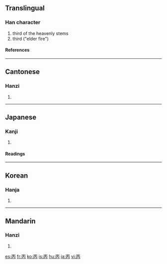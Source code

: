 ==Translingual==
===Han character===
{{Han char|rn=1|rad=一|as=04|sn=5|four=1022<sub>7</sub>|canj=一人月 (MOB)}}
# third of the heavenly stems
# third ("elder fire")
====References====
{{Han ref|kx=0078.020|dkj=00035|dj=0156.040|hdz=10016.030|uh=4E19|ud=19993|bh=A4FE|bd=42238}}
----
==Cantonese==
===Hanzi===
{{yue-hanzi|jyut=|y=bing2}}
# {{defn|Cantonese}}
----
==Japanese==
===Kanji===
{{ja-kanji|grade=|rs=一04}}
# {{defn|Japanese}}
====Readings====
{{ja-readings|on=[[へい]] (hei), [[ひょう]] (hyō)|kun=[[ひのえ]] (hinoe)}}
----
==Korean==
===Hanja===
{{ko-hanja|hangeul=병|rv=byeong|mr=pyŏng}}
# {{defn|Korean}}
----
==Mandarin==
===Hanzi===
{{cmn-hanzi|pin=[[bǐng]] (bing3)|wg=ping<sup>3</sup>}}
# {{defn|Mandarin}}

[[es:丙]]
[[fr:丙]]
[[ko:丙]]
[[is:丙]]
[[hu:丙]]
[[ja:丙]]
[[vi:丙]]
